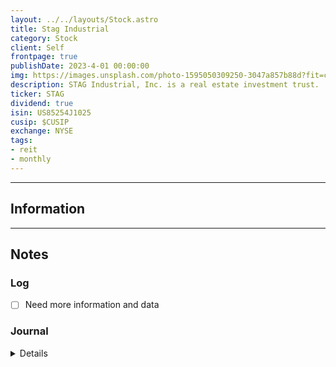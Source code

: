 ```yaml
---
layout: ../../layouts/Stock.astro
title: Stag Industrial
category: Stock
client: Self
frontpage: true
publishDate: 2023-4-01 00:00:00
img: https://images.unsplash.com/photo-1595050309250-3047a857b88d?fit=crop&w=1400&h=700&q=75
description: STAG Industrial, Inc. is a real estate investment trust.
ticker: STAG
dividend: true
isin: US85254J1025
cusip: $CUSIP
exchange: NYSE
tags:
- reit
- monthly
---
```



---

## Information

---


## Notes

### Log

- [ ] Need more information and data


### Journal


<Details data="J1">

#### J1
##### 2023-07-12

Added $STAG to the tracker. 
Will keep this entry open for anything else minor to add into the notes.

</Details>

